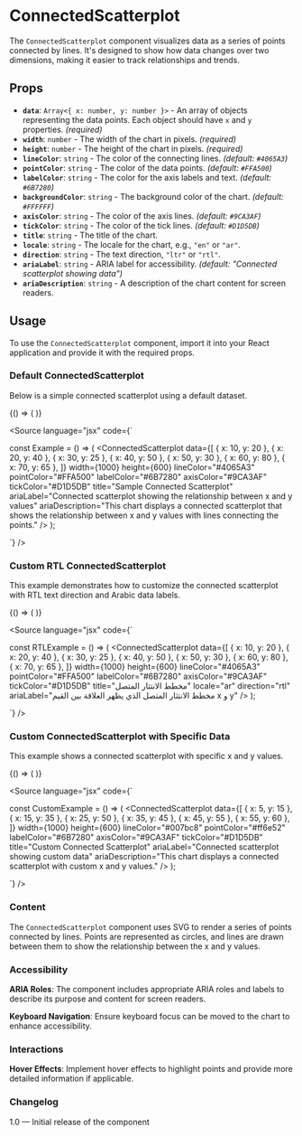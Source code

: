 
<Meta title="Components/Charts/ConnectedScatterplot" component={ConnectedScatterplot} />

# ConnectedScatterplot

The `ConnectedScatterplot` component visualizes data as a series of points connected by lines. It's designed to show how data changes over two dimensions, making it easier to track relationships and trends.

## Props

- **`data`**: `Array<{ x: number, y: number }>` - An array of objects representing the data points. Each object should have `x` and `y` properties. *(required)*
- **`width`**: `number` - The width of the chart in pixels. *(required)*
- **`height`**: `number` - The height of the chart in pixels. *(required)*
- **`lineColor`**: `string` - The color of the connecting lines. *(default: `#4065A3`)*
- **`pointColor`**: `string` - The color of the data points. *(default: `#FFA500`)*
- **`labelColor`**: `string` - The color for the axis labels and text. *(default: `#6B7280`)*
- **`backgroundColor`**: `string` - The background color of the chart. *(default: `#FFFFFF`)*
- **`axisColor`**: `string` - The color of the axis lines. *(default: `#9CA3AF`)*
- **`tickColor`**: `string` - The color of the tick lines. *(default: `#D1D5DB`)*
- **`title`**: `string` - The title of the chart.
- **`locale`**: `string` - The locale for the chart, e.g., `"en"` or `"ar"`.
- **`direction`**: `string` - The text direction, `"ltr"` or `"rtl"`.
- **`ariaLabel`**: `string` - ARIA label for accessibility. *(default: "Connected scatterplot showing data")*
- **`ariaDescription`**: `string` - A description of the chart content for screen readers.

## Usage

To use the `ConnectedScatterplot` component, import it into your React application and provide it with the required props.

### Default ConnectedScatterplot

Below is a simple connected scatterplot using a default dataset.

<Canvas>
  <Story name="Default ConnectedScatterplot">
    {() => (
      <ConnectedScatterplot
        data={[
          { x: 10, y: 20 },
          { x: 20, y: 40 },
          { x: 30, y: 25 },
          { x: 40, y: 50 },
          { x: 50, y: 30 },
          { x: 60, y: 80 },
          { x: 70, y: 65 },
        ]}
        width={1000}
        height={600}
        lineColor="#4065A3"
        pointColor="#FFA500"
        labelColor="#6B7280"
        axisColor="#9CA3AF"
        tickColor="#D1D5DB"
        title="Sample Connected Scatterplot"
        ariaLabel="Connected scatterplot showing the relationship between x and y values"
        ariaDescription="This chart displays a connected scatterplot that shows the relationship between x and y values with lines connecting the points."
      />
    )}
  </Story>
</Canvas>

<Source
  language="jsx"
  code={`

const Example = () => (
  <ConnectedScatterplot
    data={[
      { x: 10, y: 20 },
      { x: 20, y: 40 },
      { x: 30, y: 25 },
      { x: 40, y: 50 },
      { x: 50, y: 30 },
      { x: 60, y: 80 },
      { x: 70, y: 65 },
    ]}
    width={1000}
    height={600}
    lineColor="#4065A3"
    pointColor="#FFA500"
    labelColor="#6B7280"
    axisColor="#9CA3AF"
    tickColor="#D1D5DB"
    title="Sample Connected Scatterplot"
    ariaLabel="Connected scatterplot showing the relationship between x and y values"
    ariaDescription="This chart displays a connected scatterplot that shows the relationship between x and y values with lines connecting the points."
  />
);

`}
/>

### Custom RTL ConnectedScatterplot

This example demonstrates how to customize the connected scatterplot with RTL text direction and Arabic data labels.

<Canvas>
  <Story name="Custom RTL ConnectedScatterplot">
    {() => (
      <ConnectedScatterplot
        data={[
          { x: 10, y: 20 },
          { x: 20, y: 40 },
          { x: 30, y: 25 },
          { x: 40, y: 50 },
          { x: 50, y: 30 },
          { x: 60, y: 80 },
          { x: 70, y: 65 },
        ]}
        width={1000}
        height={600}
        lineColor="#4065A3"
        pointColor="#FFA500"
        labelColor="#6B7280"
        axisColor="#9CA3AF"
        tickColor="#D1D5DB"
        title="مخطط الانتثار المتصل"
        locale="ar"
        direction="rtl"
        ariaLabel="مخطط الانتثار المتصل الذي يظهر العلاقة بين القيم x و y"
      />
    )}
  </Story>
</Canvas>

<Source
  language="jsx"
  code={`

const RTLExample = () => (
  <ConnectedScatterplot
    data={[
      { x: 10, y: 20 },
      { x: 20, y: 40 },
      { x: 30, y: 25 },
      { x: 40, y: 50 },
      { x: 50, y: 30 },
      { x: 60, y: 80 },
      { x: 70, y: 65 },
    ]}
    width={1000}
    height={600}
    lineColor="#4065A3"
    pointColor="#FFA500"
    labelColor="#6B7280"
    axisColor="#9CA3AF"
    tickColor="#D1D5DB"
    title="مخطط الانتثار المتصل"
    locale="ar"
    direction="rtl"
    ariaLabel="مخطط الانتثار المتصل الذي يظهر العلاقة بين القيم x و y"
  />
);

`}
/>

### Custom ConnectedScatterplot with Specific Data

This example shows a connected scatterplot with specific x and y values.

<Canvas>
  <Story name="Custom ConnectedScatterplot">
    {() => (
      <ConnectedScatterplot
        data={[
          { x: 5, y: 15 },
          { x: 15, y: 35 },
          { x: 25, y: 50 },
          { x: 35, y: 45 },
          { x: 45, y: 55 },
          { x: 55, y: 60 },
        ]}
        width={1000}
        height={600}
        lineColor="#007bc8"
        pointColor="#ff6e52"
        labelColor="#6B7280"
        axisColor="#9CA3AF"
        tickColor="#D1D5DB"
        title="Custom Connected Scatterplot"
        ariaLabel="Connected scatterplot showing custom data"
        ariaDescription="This chart displays a connected scatterplot with custom x and y values."
      />
    )}
  </Story>
</Canvas>

<Source
  language="jsx"
  code={`

const CustomExample = () => (
  <ConnectedScatterplot
    data={[
      { x: 5, y: 15 },
      { x: 15, y: 35 },
      { x: 25, y: 50 },
      { x: 35, y: 45 },
      { x: 45, y: 55 },
      { x: 55, y: 60 },
    ]}
    width={1000}
    height={600}
    lineColor="#007bc8"
    pointColor="#ff6e52"
    labelColor="#6B7280"
    axisColor="#9CA3AF"
    tickColor="#D1D5DB"
    title="Custom Connected Scatterplot"
    ariaLabel="Connected scatterplot showing custom data"
    ariaDescription="This chart displays a connected scatterplot with custom x and y values."
  />
);

`}
/>

### Content

The `ConnectedScatterplot` component uses SVG to render a series of points connected by lines. Points are represented as circles, and lines are drawn between them to show the relationship between the x and y values.

### Accessibility

**ARIA Roles**: The component includes appropriate ARIA roles and labels to describe its purpose and content for screen readers.

**Keyboard Navigation**: Ensure keyboard focus can be moved to the chart to enhance accessibility.

### Interactions

**Hover Effects**: Implement hover effects to highlight points and provide more detailed information if applicable.

### Changelog

1.0 — Initial release of the component

